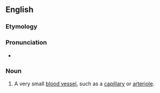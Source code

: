 ==English==
===Etymology===

{{prefix|micro|vessel}}

===Pronunciation===

*{{IPA|ˈmaɪkɹoʊvɛsəl}}

===Noun===
{{en-noun}}

# {{context|medicine|lang=en}} A very small [[blood vessel]], such as a [[capillary]] or [[arteriole]].